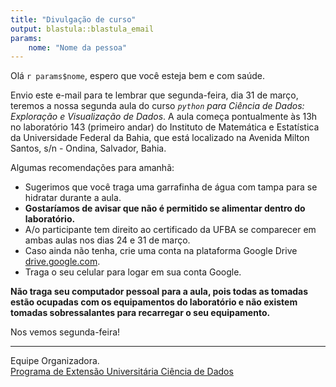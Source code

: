 ```yaml
---
title: "Divulgação de curso"
output: blastula::blastula_email
params:
    nome: "Nome da pessoa"
---
```


Olá `r params$nome`, espero que você esteja bem e com saúde.

Envio este e-mail para te lembrar que segunda-feira, dia 31 de março, teremos a nossa segunda aula do curso _`python` para Ciência de Dados: Exploração e Visualização de Dados_. A aula começa pontualmente às 13h no laboratório 143 (primeiro andar) do Instituto de Matemática e Estatística da Universidade Federal da Bahia, que está localizado na Avenida Milton Santos, s/n - Ondina, Salvador, Bahia.

Algumas recomendações para amanhã:

* Sugerimos que você traga uma garrafinha de água com tampa para se hidratar durante a aula.
* **Gostaríamos de avisar que não é permitido se alimentar dentro do laboratório.** 
*  A/o participante tem direito ao certificado da UFBA se comparecer em ambas aulas nos dias 24 e 31 de março.
* Caso ainda não tenha, crie uma conta na plataforma Google Drive [drive.google.com](https://drive.google.com).
* Traga o seu celular para logar em sua conta Google.

**Não traga seu computador pessoal para a aula, pois todas as tomadas estão ocupadas com os equipamentos do laboratório e não existem tomadas sobressalantes para recarregar o seu equipamento.**

Nos vemos segunda-feira!

---
Equipe Organizadora.<br>
[Programa de Extensão Universitária Ciência de Dados](https://ufba.netlify.app/)
